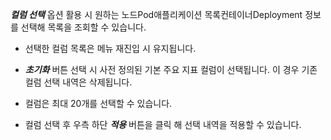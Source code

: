 ***컬럼 선택*** 옵션 활용 시 원하는 <InDoc pages="resource-node-list">노드</InDoc><InDoc pages="resource-pod-list">Pod</InDoc><InDoc pages="resource-application-list">애플리케이션 목록</InDoc><InDoc pages="resource-container-list">컨테이너</InDoc><InDoc pages="deployment-list">Deployment</InDoc> 정보를 선택해 목록을 조회할 수 있습니다. 

<InDoc pages="deployment-list">

<ImgLang img='k8s-deployment-list-cl.png' desc='컬럼 선택' />

</InDoc>

<InDoc pages="resource-container-list">

<ImgLang img='k8s-resource-container-list-cl.png' desc='컬럼 선택' />

</InDoc>

<Xclude pages="deployment-list,resource-container-list">

<ImgLang img='k8s-resource-node-list-cl.png' desc='컬럼 선택' />

</Xclude>

* 선택한 컬럼 목록은 메뉴 재진입 시 유지됩니다.

* ***초기화*** 버튼 선택 시 사전 정의된 기본 주요 지표 컬럼이 선택됩니다. 이 경우 기존 컬럼 선택 내역은 삭제됩니다.

* 컬럼은 최대 20개를 선택할 수 있습니다.

* 컬럼 선택 후 우측 하단 ***적용*** 버튼을 클릭 해 선택 내역을 적용할 수 있습니다.